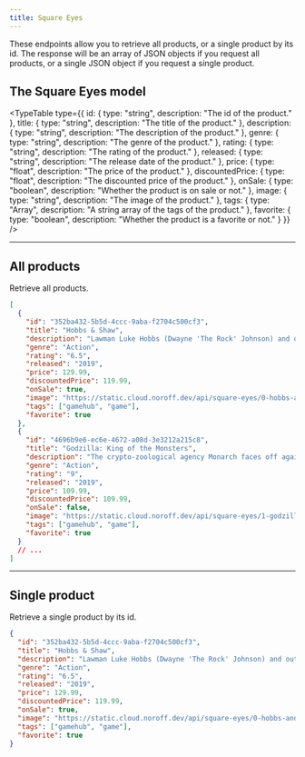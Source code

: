 ```yaml
---
title: Square Eyes
---
```



These endpoints allow you to retrieve all products, or a single product by its id. The response will be an array of JSON objects if you request all products, or a single JSON object if you request a single product.

## The Square Eyes model

<TypeTable
  type={{
    id: { type: "string", description: "The id of the product." },
    title: { type: "string", description: "The title of the product." },
    description: { type: "string", description: "The description of the product." },
    genre: { type: "string", description: "The genre of the product." },
    rating: { type: "string", description: "The rating of the product." },
    released: { type: "string", description: "The release date of the product." },
    price: { type: "float", description: "The price of the product." },
    discountedPrice: { type: "float", description: "The discounted price of the product." },
    onSale: { type: "boolean", description: "Whether the product is on sale or not." },
    image: { type: "string", description: "The image of the product." },
    tags: { type: "Array<string>", description: "A string array of the tags of the product." },
    favorite: { type: "boolean", description: "Whether the product is a favorite or not." }
  }}
/>

<Hr />

## All products

<EndpointDetails path="/square-eyes" />

Retrieve all products.

```json title="Response"
[
  {
    "id": "352ba432-5b5d-4ccc-9aba-f2704c500cf3",
    "title": "Hobbs & Shaw",
    "description": "Lawman Luke Hobbs (Dwayne 'The Rock' Johnson) and outcast Deckard Shaw (Jason Statham) form an unlikely alliance when a cyber-genetically enhanced villain threatens the future of humanity.",
    "genre": "Action",
    "rating": "6.5",
    "released": "2019",
    "price": 129.99,
    "discountedPrice": 119.99,
    "onSale": true,
    "image": "https://static.cloud.noroff.dev/api/square-eyes/0-hobbs-and-shaw.jpg",
    "tags": ["gamehub", "game"],
    "favorite": true
  },
  {
    "id": "4696b9e6-ec6e-4672-a08d-3e3212a215c8",
    "title": "Godzilla: King of the Monsters",
    "description": "The crypto-zoological agency Monarch faces off against a battery of god-sized monsters, including the mighty Godzilla, who collides with Mothra, Rodan, and his ultimate nemesis, the three-headed King Ghidorah.",
    "genre": "Action",
    "rating": "9",
    "released": "2019",
    "price": 109.99,
    "discountedPrice": 109.99,
    "onSale": false,
    "image": "https://static.cloud.noroff.dev/api/square-eyes/1-godzilla-king-of-monsters.jpg",
    "tags": ["gamehub", "game"],
    "favorite": true
  }
  // ...
]
```

<Hr />

## Single product

<EndpointDetails path="/square-eyes/<id>" />

Retrieve a single product by its id.

```json title="Response"
{
  "id": "352ba432-5b5d-4ccc-9aba-f2704c500cf3",
  "title": "Hobbs & Shaw",
  "description": "Lawman Luke Hobbs (Dwayne 'The Rock' Johnson) and outcast Deckard Shaw (Jason Statham) form an unlikely alliance when a cyber-genetically enhanced villain threatens the future of humanity.",
  "genre": "Action",
  "rating": "6.5",
  "released": "2019",
  "price": 129.99,
  "discountedPrice": 119.99,
  "onSale": true,
  "image": "https://static.cloud.noroff.dev/api/square-eyes/0-hobbs-and-shaw.jpg",
  "tags": ["gamehub", "game"],
  "favorite": true
}
```
